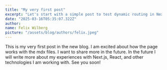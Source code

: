 ```yaml
---
title: "My very first post"
excerpt: "Let's start with a simple post to test dynamic routing in Next.js."
date: "2025-03-16T05:35:07.322Z"
author:
name: Felix Wilberg
picture: "/assets/blog/authors/felix.jpeg"
---
```


This is my very first post in the new blog. I am excited about how the page works with the mdx files. I want to share more in the future.
In the future I will write more about my experiences with Next.js, React, and other technologies I am working with.
See you soon!